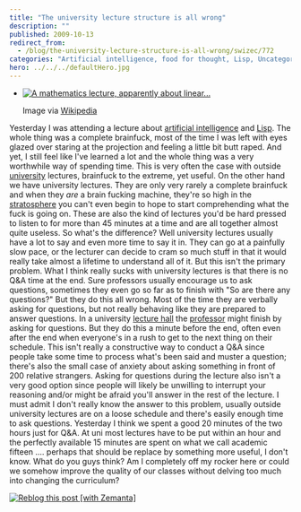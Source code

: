 ```yaml
---
title: "The university lecture structure is all wrong"
description: ""
published: 2009-10-13
redirect_from:
  - /blog/the-university-lecture-structure-is-all-wrong/swizec/772
categories: "Artificial intelligence, food for thought, Lisp, Uncategorized"
hero: ../../../defaultHero.jpg
---
```


- [![A mathematics lecture, apparently about linear...](http://upload.wikimedia.org/wikipedia/commons/thumb/3/34/Math_lecture_at_TKK.JPG/300px-Math_lecture_at_TKK.JPG "A mathematics lecture, apparently about linear...")](http://commons.wikipedia.org/wiki/Image:Math_lecture_at_TKK.JPG)

  Image via [Wikipedia](http://commons.wikipedia.org/wiki/Image:Math_lecture_at_TKK.JPG)

Yesterday I was attending a lecture about [artificial intelligence](http://en.wikipedia.org/wiki/Artificial_intelligence "Artificial intelligence") and [Lisp](http://en.wikipedia.org/wiki/Lisp_%28programming_language%29 "Lisp (programming language)"). The whole thing was a complete brainfuck, most of the time I was left with eyes glazed over staring at the projection and feeling a little bit butt raped. And yet, I still feel like I've learned a lot and the whole thing was a very worthwhile way of spending time. This is very often the case with outside [university](http://en.wikipedia.org/wiki/University "University") lectures, brainfuck to the extreme, yet useful. On the other hand we have university lectures. They are only very rarely a complete brainfuck and when they _are_ a brain fucking machine, they're so high in the [stratosphere](http://en.wikipedia.org/wiki/Stratosphere "Stratosphere") you can't even begin to hope to start comprehending what the fuck is going on. These are also the kind of lectures you'd be hard pressed to listen to for more than 45 minutes at a time and are all together almost quite useless. So what's the difference? Well university lectures usually have a lot to say and even more time to say it in. They can go at a painfully slow pace, or the lecturer can decide to cram so much stuff in that it would really take almost a lifetime to understand all of it. But this isn't the primary problem. What I think really sucks with university lectures is that there is no Q&A time at the end. Sure professors usually encourage us to ask questions, sometimes they even go so far as to finish with "So are there any questions?" But they do this all wrong. Most of the time they are verbally asking for questions, but not really behaving like they are prepared to answer questions. In a university [lecture hall](http://en.wikipedia.org/wiki/Lecture_hall "Lecture hall") the [professor](http://en.wikipedia.org/wiki/Professor "Professor") might finish by asking for questions. But they do this a minute before the end, often even after the end when everyone's in a rush to get to the next thing on their schedule. This isn't really a constructive way to conduct a Q&A since people take some time to process what's been said and muster a question; there's also the small case of anxiety about asking something in front of 200 relative strangers. Asking for questions during the lecture also isn't a very good option since people will likely be unwilling to interrupt your reasoning and/or might be afraid you'll answer in the rest of the lecture. I must admit I don't really know the answer to this problem, usually outside university lectures are on a loose schedule and there's easily enough time to ask questions. Yesterday I think we spent a good 20 minutes of the two hours just for Q&A. At uni most lectures have to be put within an hour and the perfectly available 15 minutes are spent on what we call academic fifteen .... perhaps that should be replace by something more useful, I don't know. What do you guys think? Am I completely off my rocker here or could we somehow improve the quality of our classes without delving too much into changing the curriculum?

[![Reblog this post [with Zemanta]](http://img.zemanta.com/reblog_e.png?x-id=44c0d493-504f-45cf-9559-6f7ce28806a2)](http://reblog.zemanta.com/zemified/44c0d493-504f-45cf-9559-6f7ce28806a2/ "Reblog this post [with Zemanta]")
